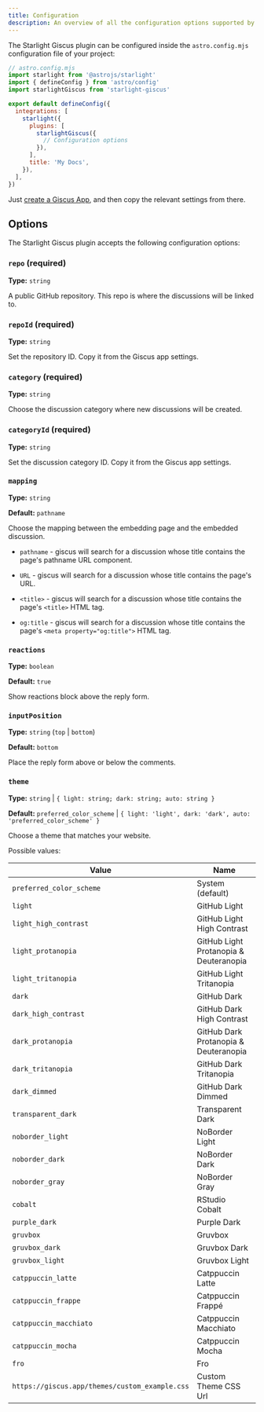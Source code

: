 ```yaml
---
title: Configuration
description: An overview of all the configuration options supported by the Starlight Giscus plugin.
---
```


The Starlight Giscus plugin can be configured inside the `astro.config.mjs` configuration file of your project:

```js {11}
// astro.config.mjs
import starlight from '@astrojs/starlight'
import { defineConfig } from 'astro/config'
import starlightGiscus from 'starlight-giscus'

export default defineConfig({
  integrations: [
    starlight({
      plugins: [
        starlightGiscus({
          // Configuration options
        }),
      ],
      title: 'My Docs',
    }),
  ],
})
```

Just [create a Giscus App](https://giscus.app), and then copy the relevant settings from there.

## Options

The Starlight Giscus plugin accepts the following configuration options:

### `repo` (required)

**Type:** `string`

A public GitHub repository. This repo is where the discussions will be linked to.

### `repoId` (required)

**Type:** `string`

Set the repository ID. Copy it from the Giscus app settings.

### `category` (required)

**Type:** `string`

Choose the discussion category where new discussions will be created.

### `categoryId` (required)

**Type:** `string`

Set the discussion category ID. Copy it from the Giscus app settings.

### `mapping`

**Type:** `string`

**Default:** `pathname`

Choose the mapping between the embedding page and the embedded discussion.

* `pathname` - giscus will search for a discussion whose title contains the page's pathname URL component.

* `URL` - giscus will search for a discussion whose title contains the page's URL.

* `<title>` - giscus will search for a discussion whose title contains the page's `<title>` HTML tag.

* `og:title` - giscus will search for a discussion whose title contains the page's `<meta property="og:title">` HTML tag.

### `reactions`

**Type:** `boolean`

**Default:** `true`

Show reactions block above the reply form.

### `inputPosition`

**Type:** `string` (`top` | `bottom`)

**Default:** `bottom`

Place the reply form above or below the comments.

### `theme`

**Type:** `string` | `{ light: string; dark: string; auto: string }`

**Default:** `preferred_color_scheme` | `{ light: 'light', dark: 'dark', auto: 'preferred_color_scheme' }`

Choose a theme that matches your website.

Possible values:

| Value                                          | Name                                   |
|------------------------------------------------|----------------------------------------|
| `preferred_color_scheme`                       | System (default)                       |
| `light`                                        | GitHub Light                           |
| `light_high_contrast`                          | GitHub Light High Contrast             |
| `light_protanopia`                             | GitHub Light Protanopia & Deuteranopia |
| `light_tritanopia`                             | GitHub Light Tritanopia                |
| `dark`                                         | GitHub Dark                            |
| `dark_high_contrast`                           | GitHub Dark High Contrast              |
| `dark_protanopia`                              | GitHub Dark Protanopia & Deuteranopia  |
| `dark_tritanopia`                              | GitHub Dark Tritanopia                 |
| `dark_dimmed`                                  | GitHub Dark Dimmed                     |
| `transparent_dark`                             | Transparent Dark                       |
| `noborder_light`                               | NoBorder Light                         |
| `noborder_dark`                                | NoBorder Dark                          |
| `noborder_gray`                                | NoBorder Gray                          |
| `cobalt`                                       | RStudio Cobalt                         |
| `purple_dark`                                  | Purple Dark                            |
| `gruvbox`                                      | Gruvbox                                |
| `gruvbox_dark`                                 | Gruvbox Dark                           |
| `gruvbox_light`                                | Gruvbox Light                          |
| `catppuccin_latte`                             | Catppuccin Latte                       |
| `catppuccin_frappe`                            | Catppuccin Frappé                      |
| `catppuccin_macchiato`                         | Catppuccin Macchiato                   |
| `catppuccin_mocha`                             | Catppuccin Mocha                       |
| `fro`                                          | Fro                                    |
| `https://giscus.app/themes/custom_example.css` | Custom Theme CSS Url                   |


